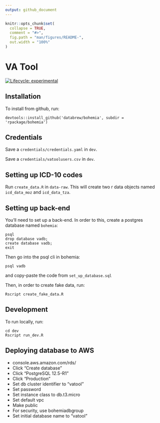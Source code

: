 ```yaml
---
output: github_document
---
```


<!-- README.md is generated from README.Rmd. Please edit that file -->

```r
knitr::opts_chunk$set(
  collapse = TRUE,
  comment = "#>",
  fig.path = "man/figures/README-",
  out.width = "100%"
)
```

# VA Tool

<!-- badges: start -->
[![Lifecycle: experimental](https://img.shields.io/badge/lifecycle-experimental-orange.svg)](https://www.tidyverse.org/lifecycle/#experimental)
<!-- badges: end -->

## Installation

To install from github, run:

```
devtools::install_github('databrew/bohemia', subdir = 'rpackage/bohemia')
```

## Credentials

Save a `credentials/credentials.yaml` in `dev`.

Save a `credentials/vatoolusers.csv` in `dev`. 

## Setting up ICD-10 codes

Run `create_data.R` in `data-raw`. This will create two r data objects named `icd_data_moz` and `icd_data_tza`.

## Setting up back-end

You'll need to set up a back-end. In order to this, create a postgres database named `bohemia`:

```
psql
drop database vadb;   
create database vadb;
exit
```

Then go into the psql cli in bohemia:

```
psql vadb
```

and copy-paste the code from `set_up_database.sql`

Then, in order to create fake data, run:

```
Rscript create_fake_data.R
```



## Development

To run locally, run:

```
cd dev
Rscript run_dev.R
```


## Deploying database to AWS

- console.aws.amazon.com/rds/
- Click "Create database"
- Click "PostgreSQL 12.5-R1"
- Click "Production"
- Set db cluster identifier to "vatool"
- Set password
- Set instance class to db.t3.micro
- Set default vpc
- Make public
- For security, use bohemiadbgroup
- Set initial database name to "vatool"


